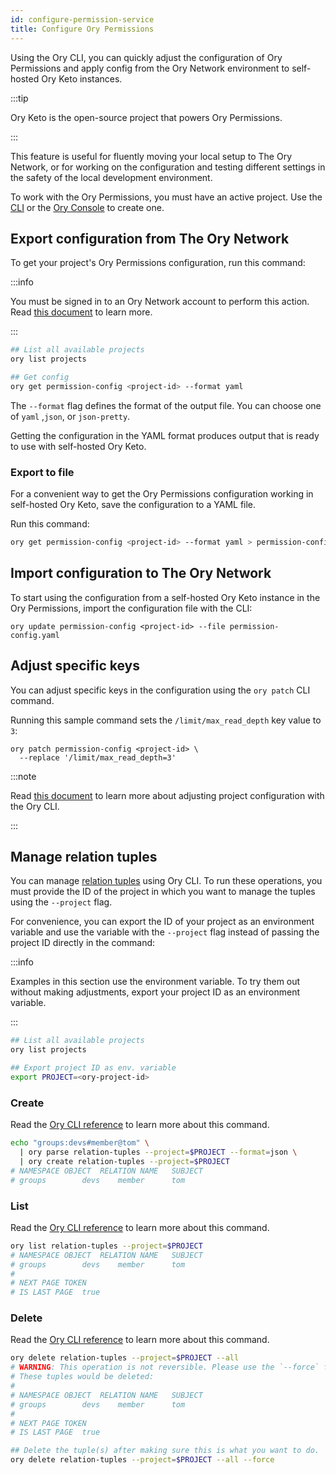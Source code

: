 ```yaml
---
id: configure-permission-service
title: Configure Ory Permissions
---
```


Using the Ory CLI, you can quickly adjust the configuration of Ory Permissions and apply config from the Ory Network environment
to self-hosted Ory Keto instances.

:::tip

Ory Keto is the open-source project that powers Ory Permissions.

:::

This feature is useful for fluently moving your local setup to The Ory Network, or for working on the configuration and testing
different settings in the safety of the local development environment.

To work with the Ory Permissions, you must have an active project. Use the [CLI](./config-with-cli#create-ory-cloud-project) or
the [Ory Console](https://console.ory.sh/) to create one.

## Export configuration from The Ory Network

To get your project's Ory Permissions configuration, run this command:

:::info

You must be signed in to an Ory Network account to perform this action. Read
[this document](./cli-basics#use-cli-with-existing-cloud-account) to learn more.

:::

```bash
## List all available projects
ory list projects

## Get config
ory get permission-config <project-id> --format yaml
```

The `--format` flag defines the format of the output file. You can choose one of `yaml` ,`json`, or `json-pretty`.

Getting the configuration in the YAML format produces output that is ready to use with self-hosted Ory Keto.

### Export to file

For a convenient way to get the Ory Permissions configuration working in self-hosted Ory Keto, save the configuration to a YAML
file.

Run this command:

```bash
ory get permission-config <project-id> --format yaml > permission-config.yaml
```

## Import configuration to The Ory Network

To start using the configuration from a self-hosted Ory Keto instance in the Ory Permissions, import the configuration file with
the CLI:

```shell
ory update permission-config <project-id> --file permission-config.yaml
```

## Adjust specific keys

You can adjust specific keys in the configuration using the `ory patch` CLI command.

Running this sample command sets the `/limit/max_read_depth` key value to `3`:

```shell
ory patch permission-config <project-id> \
  --replace '/limit/max_read_depth=3'
```

:::note

Read [this document](./config-with-cli) to learn more about adjusting project configuration with the Ory CLI.

:::

## Manage relation tuples

You can manage [relation tuples](../../keto/concepts/relation-tuples) using Ory CLI. To run these operations, you must provide the
ID of the project in which you want to manage the tuples using the `--project` flag.

For convenience, you can export the ID of your project as an environment variable and use the variable with the `--project` flag
instead of passing the project ID directly in the command:

:::info

Examples in this section use the environment variable. To try them out without making adjustments, export your project ID as an
environment variable.

:::

```bash
## List all available projects
ory list projects

## Export project ID as env. variable
export PROJECT=<ory-project-id>
```

### Create

Read the [Ory CLI reference](../../cli/ory-create-relation-tuples) to learn more about this command.

```bash
echo "groups:devs#member@tom" \
  | ory parse relation-tuples --project=$PROJECT --format=json \
  | ory create relation-tuples --project=$PROJECT
# NAMESPACE	OBJECT	RELATION NAME	SUBJECT
# groups		devs	member		tom
```

### List

Read the [Ory CLI reference](../../cli/ory-list-relation-tuples) to learn more about this command.

```bash
ory list relation-tuples --project=$PROJECT
# NAMESPACE	OBJECT	RELATION NAME	SUBJECT
# groups		devs	member		tom
#
# NEXT PAGE TOKEN
# IS LAST PAGE	true
```

### Delete

Read the [Ory CLI reference](../../cli/ory-delete-relation-tuples) to learn more about this command.

```bash
ory delete relation-tuples --project=$PROJECT --all
# WARNING: This operation is not reversible. Please use the `--force` flag to proceed.
# These tuples would be deleted:
#
# NAMESPACE	OBJECT	RELATION NAME	SUBJECT
# groups		devs	member		tom
#
# NEXT PAGE TOKEN
# IS LAST PAGE	true

## Delete the tuple(s) after making sure this is what you want to do.
ory delete relation-tuples --project=$PROJECT --all --force
```
